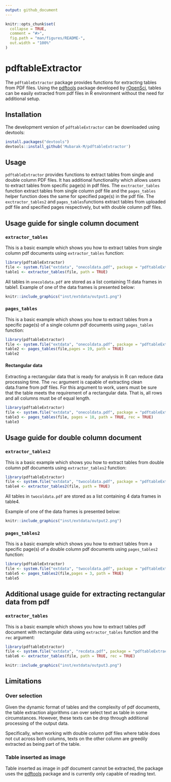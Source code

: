 ```yaml
---
output: github_document
---
```


```r
knitr::opts_chunk$set(
  collapse = TRUE,
  comment = "#>",
  fig.path = "man/figures/README-",
  out.width = "100%"
)
```

# pdftableExtractor

<!-- badges: start -->
<!-- badges: end -->

The `pdftableExtractor` package provides functions for extracting tables from PDF
 files. Using the [pdftools](https://github.com/ropensci/pdftools)  package developed by [rOpenSci](https://ropensci.org/), tables can be easily extracted from pdf files in R 
 environment without the need for additional setup. 
 
 
## Installation
The development version of `pdftableExtractor` can be downloaded using devtools:

```r
install.packages("devtools")
devtools::install_github('Mubarak-M/pdftableExtractor')
```

## Usage
`pdftableExtractor` provides functions to extract tables from single and
double column PDF files. It has additional functionality which allows users to
extract tables from specific page(s) in pdf files. The `exctractor_tables` function
extract tables from single column pdf file and the `pages_tables` helper function
does the same for specified page(s) in the pdf file. The `exctractor_tables2` and 
`pages_tables`functions extract tables from uploaded pdf file and specified pages
respectively, but with double column pdf files.

## Usage guide for single column document
### `extractor_tables`
This is a basic example which shows you how to extract tables from single
column pdf documents using `extractor_tables` function:

```r
library(pdftableExtractor)
file <- system.file("extdata", "onecoldata.pdf", package = "pdftableExtractor")
table1 <- extractor_tables(file, path = TRUE)
```

All tables in `onecoldata.pdf` are stored as a list containing 11 data frames 
in table1.
Example of one of the data frames is presented below:


```r
knitr::include_graphics("inst/extdata/output1.png")
```

### `pages_tables`
This is a basic example which shows you how to extract tables from a specific 
page(s) of a single column pdf documents using `pages_tables` function:

```r
library(pdftableExtractor)
file <- system.file("extdata", "onecoldata.pdf", package = "pdftableExtractor")
table2 <- pages_tables(file,pages = 19, path = TRUE)
table2
```

#### Rectangular data
Extracting a rectangular data that is ready for analysis in R can 
reduce data processing time. The `rec` argument is capable of extracting clean
data.frame from pdf files. For this argument to work, users must be sure that the
table meets the requirement of a rectangular data. That is, all rows 
and all columns must be of equal length.

```r
library(pdftableExtractor)
file <- system.file("extdata", "onecoldata.pdf", package = "pdftableExtractor")
table3 <- pages_tables(file, pages = 18, path = TRUE, rec = TRUE)
table3
```

## Usage guide for double column document
### `extractor_tables2`
This is a basic example which shows you how to extract tables from double column
pdf documents using `extractor_tables2` function:

```r
library(pdftableExtractor)
file <- system.file("extdata", "twocoldata.pdf", package = "pdftableExtractor")
table4 <- extractor_tables2(file, path = TRUE)
```

All tables in `twocoldata.pdf` are stored as a list containing 4 data frames 
in table4.

Example of one of the data frames is presented below:


```r
knitr::include_graphics("inst/extdata/output2.png")
```

### `pages_tables2`
This is a basic example which shows you how to extract tables from a specific 
page(s) of a double column pdf documents using `pages_tables2` function:

```r
library(pdftableExtractor)
file <- system.file("extdata", "twocoldata.pdf", package = "pdftableExtractor")
table5 <- pages_tables2(file,pages = 3, path = TRUE)
table5
```
## Additional usage guide for extracting rectangular data from pdf
### `extractor_tables`
This is a basic example which shows you how to extract tables pdf document with
rectangular data using `extractor_tables` function and the `rec` argument:

```r
library(pdftableExtractor)
file <- system.file("extdata", "recdata.pdf", package = "pdftableExtractor")
table6 <- extractor_tables(file, path = TRUE, rec = TRUE)
```


```r
knitr::include_graphics("inst/extdata/output3.png")
```



## Limitations

### Over selection
Given the dynamic format of tables and the complexity of pdf documents, the table 
extraction algorithms can over select text as table in some circumstances.
However, these texts can be drop through additional processing of the output data.

Specifically, when working with double column pdf files where table does not cut 
across both columns, texts on the other column are greedily extracted as being part
of the table.

### Table inserted as image
Table inserted as image in pdf document cannot be extracted, the package uses the [pdftools](https://github.com/ropensci/pdftools) package and is currently only 
capable of reading text.


